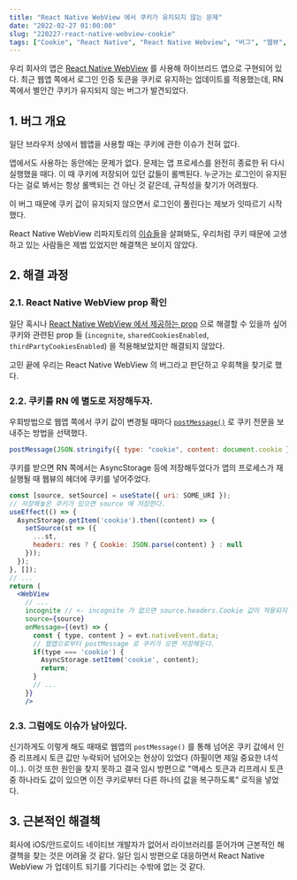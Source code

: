 ```yaml
---
title: "React Native WebView 에서 쿠키가 유지되지 않는 문제"
date: "2022-02-27 01:00:00"
slug: "220227-react-native-webview-cookie"
tags: ["Cookie", "React Native", "React Native Webview", "버그", "웹뷰", "쿠키"]
---
```


우리 회사의 앱은 [React Native WebView](https://github.com/react-native-webview/react-native-webview) 를 사용해 하이브리드 앱으로 구현되어 있다. 최근 웹앱 쪽에서 로그인 인증 토큰을 쿠키로 유지하는 업데이트를 적용했는데, RN 쪽에서 별안간 쿠키가 유지되지 않는 버그가 발견되었다.

## 1. 버그 개요

일단 브라우저 상에서 웹앱을 사용할 때는 쿠키에 관한 이슈가 전혀 없다.

앱에서도 사용하는 동안에는 문제가 없다. 문제는 앱 프로세스를 완전히 종료한 뒤 다시 실행했을 때다. 이 때 쿠키에 저장되어 있던 값들이 롤백된다. 누군가는 로그인이 유지된다는 걸로 봐서는 항상 롤백되는 건 아닌 것 같은데, 규칙성을 찾기가 어려웠다.

이 버그 때문에 쿠키 값이 유지되지 않으면서 로그인이 풀린다는 제보가 잇따르기 시작했다.

React Native WebView 리파지토리의 [이슈들](https://github.com/react-native-webview/react-native-webview/issues?q=is%3Aissue+cookie)을 살펴봐도, 우리처럼 쿠키 때문에 고생하고 있는 사람들은 제법 있었지만 해결책은 보이지 않았다.

## 2. 해결 과정

### 2.1. React Native WebView prop 확인

일단 혹시나 [React Native WebView 에서 제공하는 prop](https://github.com/react-native-webview/react-native-webview/blob/master/docs/Reference.md) 으로 해결할 수 있을까 싶어 쿠키와 관련된 prop 들 (`incognite`, `sharedCookiesEnabled`, `thirdPartyCookiesEnabled`) 을 적용해보았지만 해결되지 않았다.

고민 끝에 우리는 React Native WebView 의 버그라고 판단하고 우회책을 찾기로 했다.

### 2.2. 쿠키를 RN 에 별도로 저장해두자.

우회방법으로 웹앱 쪽에서 쿠키 값이 변경될 때마다 [`postMessage()`](https://github.com/react-native-webview/react-native-webview/blob/master/docs/Reference.md#postmessagestr) 로 쿠키 전문을 보내주는 방법을 선택했다.

```js
postMessage(JSON.stringify({ type: "cookie", content: document.cookie }));
```

쿠키를 받으면 RN 쪽에서는 AsyncStorage 등에 저장해두었다가 앱의 프로세스가 재실행될 때 웹뷰의 헤더에 쿠키를 넣어주었다.

```jsx
const [source, setSource] = useState({ uri: SOME_URI });
// 저장해놓은 쿠키가 있으면 source 에 저장한다.
useEffect(() => {
  AsyncStorage.getItem('cookie').then((content) => {
    setSource(st => ({
      ...st,
      headers: res ? { Cookie: JSON.parse(content) } : null
    }));
  });
}, []);
// ...
return (
  <WebView
    // ...
    incognite // <- incognite 가 없으면 source.headers.Cookie 값이 적용되지 않는다. 이유는 아직 불명
    source={source}
    onMessage={(evt) => {
      const { type, content } = evt.nativeEvent.data;
      // 웹앱으로부터 postMessage 로 쿠키가 오면 저장해둔다.
      if(type === 'cookie') {
        AsyncStorage.setItem('cookie', content);
        return;
      }
      // ...
    }}
    />
```

### 2.3. 그럼에도 이슈가 남아있다.

신기하게도 이렇게 해도 때때로 웹앱의 `postMessage()` 를 통해 넘어온 쿠키 값에서 인증 리프레시 토큰 값만 누락되어 넘어오는 현상이 있었다 (하필이면 제일 중요한 녀석이..). 이것 또한 원인을 찾지 못하고 결국 임시 방편으로 "액세스 토큰과 리프레시 토큰 중 하나라도 값이 있으면 이전 쿠키로부터 다른 하나의 값을 복구하도록" 로직을 넣었다.

## 3. 근본적인 해결책

회사에 iOS/안드로이드 네이티브 개발자가 없어서 라이브러리를 뜯어가며 근본적인 해결책을 찾는 것은 어려울 것 같다. 일단 임시 방편으로 대응하면서 React Native WebView 가 업데이트 되기를 기다리는 수밖에 없는 것 같다.
